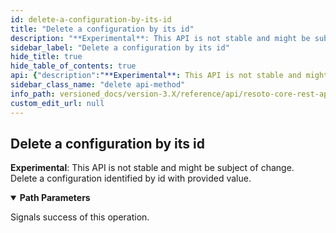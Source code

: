 ```yaml
---
id: delete-a-configuration-by-its-id
title: "Delete a configuration by its id"
description: "**Experimental**: This API is not stable and might be subject of change.<br/>"
sidebar_label: "Delete a configuration by its id"
hide_title: true
hide_table_of_contents: true
api: {"description":"**Experimental**: This API is not stable and might be subject of change.<br/>\nDelete a configuration identified by id with provided value.\n","tags":["config"],"parameters":[{"name":"config_id","in":"path","required":true,"description":"the identifier of the config to get.","schema":{"type":"string"}}],"responses":{"204":{"description":"Signals success of this operation."}},"method":"delete","path":"/config/{config_id}","servers":[{"url":"https://{host}:{port}","variables":{"host":{"default":"localhost"},"port":{"default":"8900"}}}],"info":{"title":"Resoto Core REST API","version":"V1"},"postman":{"name":"Delete a configuration by its id","description":{"content":"**Experimental**: This API is not stable and might be subject of change.<br/>\nDelete a configuration identified by id with provided value.\n","type":"text/plain"},"url":{"path":["config",":config_id"],"host":["{{baseUrl}}"],"query":[],"variable":[{"disabled":false,"description":{"content":"(Required) the identifier of the config to get.","type":"text/plain"},"type":"any","value":"","key":"config_id"}]},"method":"DELETE"}}
sidebar_class_name: "delete api-method"
info_path: versioned_docs/version-3.X/reference/api/resoto-core-rest-api
custom_edit_url: null
---
```



## Delete a configuration by its id

**Experimental**: This API is not stable and might be subject of change.<br/> Delete a configuration identified by id with provided value.

<details style={{"marginBottom":"1rem"}} data-collapsed={false} open={true}><summary style={{}}><strong>Path Parameters</strong></summary><div><ul><ParamsItem className={"paramsItem"} param={{"name":"config_id","in":"path","required":true,"description":"the identifier of the config to get.","schema":{"type":"string"}}}></ParamsItem></ul></div></details><div><ApiTabs><TabItem label={"204"} value={"204"}><div>

Signals success of this operation.

</div><div></div></TabItem></ApiTabs></div>
